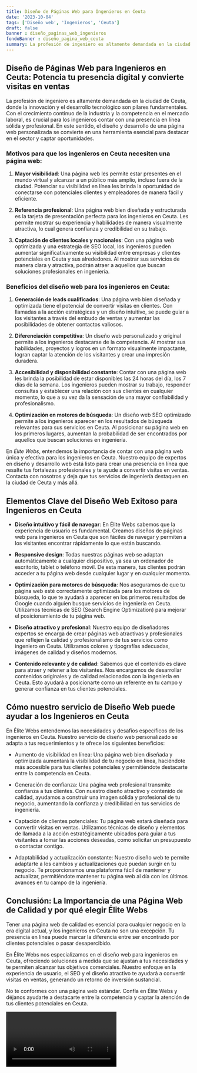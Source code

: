 ```yaml
---
title: Diseño de Páginas Web para Ingenieros en Ceuta
date: '2023-10-04'
tags: ['Diseño web', 'Ingenieros', 'Ceuta']
draft: false
banner : diseño_paginas_web_ingenieros
fondoBanner : diseño_pagina_web_ceuta
summary: La profesión de ingeniero es altamente demandada en la ciudad de Ceuta, donde la innovación y el desarrollo tecnológico son pilares fundamentales. Con el crecimiento continuo de la industria y la competencia en el mercado laboral, es crucial para los ingenieros contar con una presencia en línea sólida y profesional. En este sentido, el diseño y desarrollo de una página web personalizada se convierte en una herramienta esencial para destacar en el sector y captar oportunidades.
---
```


## **Diseño de Páginas Web para Ingenieros en Ceuta: Potencia tu presencia digital y convierte visitas en ventas**

La profesión de ingeniero es altamente demandada en la ciudad de Ceuta, donde la innovación y el desarrollo tecnológico son pilares fundamentales. Con el crecimiento continuo de la industria y la competencia en el mercado laboral, es crucial para los ingenieros contar con una presencia en línea sólida y profesional. En este sentido, el diseño y desarrollo de una página web personalizada se convierte en una herramienta esencial para destacar en el sector y captar oportunidades.

### **Motivos para que los ingenieros en Ceuta necesiten una página web:**

1. **Mayor visibilidad**: Una página web les permite estar presentes en el mundo virtual y alcanzar a un público más amplio, incluso fuera de la ciudad. Potenciar su visibilidad en línea les brinda la oportunidad de conectarse con potenciales clientes y empleadores de manera fácil y eficiente.

2. **Referencia profesional**: Una página web bien diseñada y estructurada es la tarjeta de presentación perfecta para los ingenieros en Ceuta. Les permite mostrar su experiencia y habilidades de manera visualmente atractiva, lo cual genera confianza y credibilidad en su trabajo.

3. **Captación de clientes locales y nacionales**: Con una página web optimizada y una estrategia de SEO local, los ingenieros pueden aumentar significativamente su visibilidad entre empresas y clientes potenciales en Ceuta y sus alrededores. Al mostrar sus servicios de manera clara y atractiva, podrán atraer a aquellos que buscan soluciones profesionales en ingeniería.

### **Beneficios del diseño web para los ingenieros en Ceuta:**

1. **Generación de leads cualificados**: Una página web bien diseñada y optimizada tiene el potencial de convertir visitas en clientes. Con llamadas a la acción estratégicas y un diseño intuitivo, se puede guiar a los visitantes a través del embudo de ventas y aumentar las posibilidades de obtener contactos valiosos.

2. **Diferenciación competitiva**: Un diseño web personalizado y original permite a los ingenieros destacarse de la competencia. Al mostrar sus habilidades, proyectos y logros en un formato visualmente impactante, logran captar la atención de los visitantes y crear una impresión duradera.

3. **Accesibilidad y disponibilidad constante**: Contar con una página web les brinda la posibilidad de estar disponibles las 24 horas del día, los 7 días de la semana. Los ingenieros pueden mostrar su trabajo, responder consultas y establecer una relación con sus clientes en cualquier momento, lo que a su vez da la sensación de una mayor confiabilidad y profesionalismo.

4. **Optimización en motores de búsqueda**: Un diseño web SEO optimizado permite a los ingenieros aparecer en los resultados de búsqueda relevantes para sus servicios en Ceuta. Al posicionar su página web en los primeros lugares, aumentan la probabilidad de ser encontrados por aquellos que buscan soluciones en ingeniería.

En *Élite Webs*, entendemos la importancia de contar con una página web única y efectiva para los ingenieros en Ceuta. Nuestro equipo de expertos en diseño y desarrollo web está listo para crear una presencia en línea que resalte tus fortalezas profesionales y te ayude a convertir visitas en ventas. Contacta con nosotros y deja que tus servicios de ingeniería destaquen en la ciudad de Ceuta y más allá.

<GifSeo />

<Cta />

## Elementos Clave del Diseño Web Exitoso para Ingenieros en Ceuta

- **Diseño intuitivo y fácil de navegar**: En Élite Webs sabemos que la experiencia de usuario es fundamental. Creamos diseños de páginas web para ingenieros en Ceuta que son fáciles de navegar y permiten a los visitantes encontrar rápidamente lo que están buscando.

- **Responsive design**: Todas nuestras páginas web se adaptan automáticamente a cualquier dispositivo, ya sea un ordenador de escritorio, tablet o teléfono móvil. De esta manera, tus clientes podrán acceder a tu página web desde cualquier lugar y en cualquier momento.

- **Optimización para motores de búsqueda**: Nos aseguramos de que tu página web esté correctamente optimizada para los motores de búsqueda, lo que te ayudará a aparecer en los primeros resultados de Google cuando alguien busque servicios de ingeniería en Ceuta. Utilizamos técnicas de SEO (Search Engine Optimization) para mejorar el posicionamiento de tu página web.

- **Diseño atractivo y profesional**: Nuestro equipo de diseñadores expertos se encarga de crear páginas web atractivas y profesionales que reflejen la calidad y profesionalismo de tus servicios como ingeniero en Ceuta. Utilizamos colores y tipografías adecuadas, imágenes de calidad y diseños modernos.

- **Contenido relevante y de calidad**: Sabemos que el contenido es clave para atraer y retener a los visitantes. Nos encargamos de desarrollar contenidos originales y de calidad relacionados con la ingeniería en Ceuta. Esto ayudará a posicionarte como un referente en tu campo y generar confianza en tus clientes potenciales.

## Cómo nuestro servicio de Diseño Web puede ayudar a los Ingenieros en Ceuta

En Élite Webs entendemos las necesidades y desafíos específicos de los ingenieros en Ceuta. Nuestro servicio de diseño web personalizado se adapta a tus requerimientos y te ofrece los siguientes beneficios:

- Aumento de visibilidad en línea: Una página web bien diseñada y optimizada aumentará la visibilidad de tu negocio en línea, haciéndote más accesible para tus clientes potenciales y permitiéndote destacarte entre la competencia en Ceuta.

- Generación de confianza: Una página web profesional transmite confianza a tus clientes. Con nuestro diseño atractivo y contenido de calidad, ayudamos a construir una imagen sólida y profesional de tu negocio, aumentando la confianza y credibilidad en tus servicios de ingeniería.

- Captación de clientes potenciales: Tu página web estará diseñada para convertir visitas en ventas. Utilizamos técnicas de diseño y elementos de llamada a la acción estratégicamente ubicados para guiar a tus visitantes a tomar las acciones deseadas, como solicitar un presupuesto o contactar contigo.

- Adaptabilidad y actualización constante: Nuestro diseño web te permite adaptarte a los cambios y actualizaciones que puedan surgir en tu negocio. Te proporcionamos una plataforma fácil de mantener y actualizar, permitiéndote mantener tu página web al día con los últimos avances en tu campo de la ingeniería.

## Conclusión: La Importancia de una Página Web de Calidad y por qué elegir Élite Webs

Tener una página web de calidad es esencial para cualquier negocio en la era digital actual, y los ingenieros en Ceuta no son una excepción. Tu presencia en línea puede marcar la diferencia entre ser encontrado por clientes potenciales o pasar desapercibido.

En Élite Webs nos especializamos en el diseño web para ingenieros en Ceuta, ofreciendo soluciones a medida que se ajustan a tus necesidades y te permiten alcanzar tus objetivos comerciales. Nuestro enfoque en la experiencia de usuario, el SEO y el diseño atractivo te ayudará a convertir visitas en ventas, generando un retorno de inversión sustancial.

No te conformes con una página web estándar. Confía en Élite Webs y déjanos ayudarte a destacarte entre la competencia y captar la atención de tus clientes potenciales en Ceuta.

<Video />

<CtaBot job='Ingenieros' city='Ceuta'/>

<Gmaps query='Ceuta+españa+maps' />